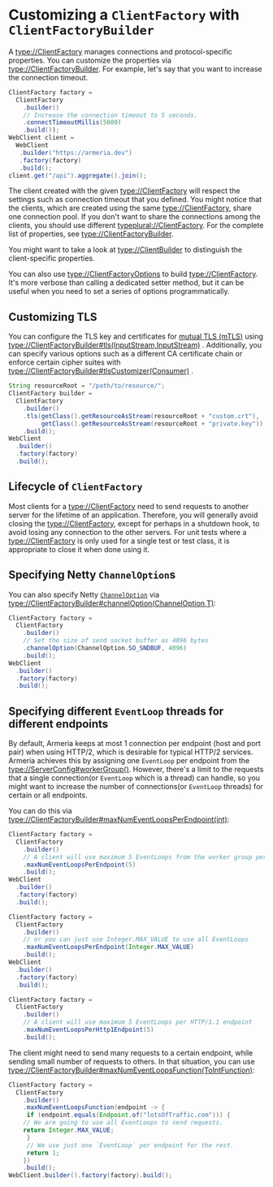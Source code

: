 # Customizing a `ClientFactory` with `ClientFactoryBuilder`

A <type://ClientFactory> manages connections and protocol-specific properties.
You can customize the properties via <type://ClientFactoryBuilder>. For example,
let's say that you want to increase the connection timeout.

```java
ClientFactory factory =
  ClientFactory
    .builder()
    // Increase the connection timeout to 5 seconds.
    .connectTimeoutMillis(5000)
    .build());
WebClient client =
  WebClient
   .builder("https://armeria.dev")
   .factory(factory)
   .build();
client.get("/api").aggregate().join();
```

The client created with the given <type://ClientFactory> will respect the settings such as connection timeout
that you defined.
You might notice that the clients, which are created using the same <type://ClientFactory>,
share one connection pool. If you don't want to share the connections among the clients,
you should use different <typeplural://ClientFactory>.
For the complete list of properties, see <type://ClientFactoryBuilder>.

<Tip>

  You might want to take a look at <type://ClientBuilder> to distinguish the client-specific properties.

</Tip>

You can also use <type://ClientFactoryOptions> to build <type://ClientFactory>.
It's more verbose than calling a dedicated setter method, but it can be useful when you need to
set a series of options programmatically.

## Customizing TLS

You can configure the TLS key and certificates
for [mutual TLS (mTLS)](https://www.cloudflare.com/ko-kr/learning/access-management/what-is-mutual-tls/)
using <type://ClientFactoryBuilder#tls(InputStream,InputStream)> .
Additionally, you can specify various options such as a different CA certificate chain or enforce certain 
cipher suites with <type://ClientFactoryBuilder#tlsCustomizer(Consumer)> .

```java
String resourceRoot = "/path/to/resource/";
ClientFactory builder =
  ClientFactory
    .builder()
    .tls(getClass().getResourceAsStream(resourceRoot + "custom.crt"),
         getClass().getResourceAsStream(resourceRoot + "private.key"))
    .build();
WebClient
  .builder()
  .factory(factory)
  .build();
```

## Lifecycle of `ClientFactory`

Most clients for a <type://ClientFactory> need to send requests to another server for the lifetime of an application.
Therefore, you will generally avoid closing the <type://ClientFactory>, except for perhaps in a shutdown hook,
to avoid losing any connection to the other servers.
For unit tests where a <type://ClientFactory> is only used for a single test or test class,
it is appropriate to close it when done using it.

## Specifying Netty `ChannelOption`s

You can also specify Netty [`ChannelOption`](https://netty.io/4.1/api/io/netty/channel/ChannelOption.html)
via <type://ClientFactoryBuilder#channelOption(ChannelOption,T)>:

```java
ClientFactory factory =
  ClientFactory
    .builder()
    // Set the size of send socket buffer as 4096 bytes
    .channelOption(ChannelOption.SO_SNDBUF, 4096)
    .build();
WebClient
  .builder()
  .factory(factory)
  .build();
```

## Specifying different `EventLoop` threads for different endpoints

By default, Armeria keeps at most 1 connection per endpoint (host and port pair) when using HTTP/2,
which is desirable for typical HTTP/2 services. Armeria achieves this by assigning one `EventLoop` per endpoint
from the <type://ServerConfig#workerGroup()>. However, there's a limit to the requests that
a single connection(or `EventLoop` which is a thread) can handle, so you might want to increase
the number of connections(or `EventLoop` threads) for certain or all endpoints.

You can do this via <type://ClientFactoryBuilder#maxNumEventLoopsPerEndpoint(int)>:

```java
ClientFactory factory =
  ClientFactory
    .builder()
    // A client will use maximum 5 EventLoops from the worker group per endpoint
    .maxNumEventLoopsPerEndpoint(5)
    .build();
WebClient
  .builder()
  .factory(factory)
  .build();

ClientFactory factory =
  ClientFactory
    .builder()
    // or you can just use Integer.MAX_VALUE to use all EventLoops
    .maxNumEventLoopsPerEndpoint(Integer.MAX_VALUE)
    .build();
WebClient
  .builder()
  .factory(factory)
  .build();

ClientFactory factory =
  ClientFactory
    .builder()
    // A client will use maximum 5 EventLoops per HTTP/1.1 endpoint
    .maxNumEventLoopsPerHttp1Endpoint(5)
    .build();
```

The client might need to send many requests to a certain endpoint, while sending small number of requests to others.
In that situation, you can use <type://ClientFactoryBuilder#maxNumEventLoopsFunction(ToIntFunction)>:

```java
ClientFactory factory =
  ClientFactory
    .builder()
    .maxNumEventLoopsFunction(endpoint -> {
     if (endpoint.equals(Endpoint.of("lotsOfTraffic.com"))) {
    // We are going to use all EventLoops to send requests.
    return Integer.MAX_VALUE;
     }
     // We use just one `EventLoop` per endpoint for the rest.
     return 1;
    })
    .build();
WebClient.builder().factory(factory).build();
```
